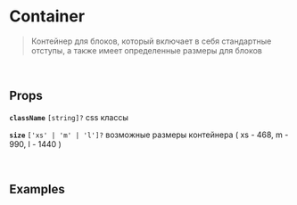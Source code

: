 
<Meta of={ContainerStories} />

# Container

> Контейнер для блоков, который включает в себя стандартные отступы, а также имеет определенные размеры для блоков
<br/>

## Props

**`className`** `[string]?` css классы

**`size`** `['xs' | 'm' | 'l']?` возможные размеры контейнера ( xs - 468, m - 990, l - 1440 )

<br/>

## Examples

<Canvas>
  <Story of={ContainerStories.Primary} />
</Canvas>

<Canvas>
  <Story of={ContainerStories.PrimaryXs} />
</Canvas>

<Canvas>
  <Story of={ContainerStories.PrimaryM} />
</Canvas>

<Canvas>
  <Story of={ContainerStories.PrimaryL} />
</Canvas>
